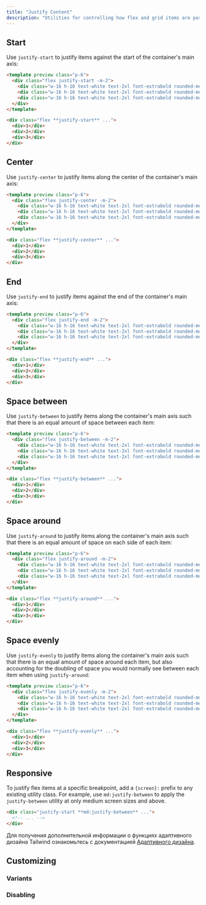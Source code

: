 ```yaml
---
title: "Justify Content"
description: "Utilities for controlling how flex and grid items are positioned along a container's main axis."
---
```




## Start

Use `justify-start` to justify items against the start of the container's main axis:

```html fuchsia
<template preview class="p-6">
  <div class="flex justify-start -m-2">
    <div class="w-16 h-16 text-white text-2xl font-extrabold rounded-md flex items-center justify-center bg-fuchsia-500 m-2">1</div>
    <div class="w-16 h-16 text-white text-2xl font-extrabold rounded-md flex items-center justify-center bg-fuchsia-500 m-2">2</div>
    <div class="w-16 h-16 text-white text-2xl font-extrabold rounded-md flex items-center justify-center bg-fuchsia-500 m-2">3</div>
  </div>
</template>

<div class="flex **justify-start** ...">
  <div>1</div>
  <div>2</div>
  <div>3</div>
</div>
```

## Center

Use `justify-center` to justify items along the center of the container's main axis:

```html indigo
<template preview class="p-6">
  <div class="flex justify-center -m-2">
    <div class="w-16 h-16 text-white text-2xl font-extrabold rounded-md flex items-center justify-center bg-indigo-500 m-2">1</div>
    <div class="w-16 h-16 text-white text-2xl font-extrabold rounded-md flex items-center justify-center bg-indigo-500 m-2">2</div>
    <div class="w-16 h-16 text-white text-2xl font-extrabold rounded-md flex items-center justify-center bg-indigo-500 m-2">3</div>
  </div>
</template>

<div class="flex **justify-center** ...">
  <div>1</div>
  <div>2</div>
  <div>3</div>
</div>
```

## End

Use `justify-end` to justify items against the end of the container's main axis:

```html lightBlue
<template preview class="p-6">
  <div class="flex justify-end -m-2">
    <div class="w-16 h-16 text-white text-2xl font-extrabold rounded-md flex items-center justify-center bg-light-blue-500 m-2">1</div>
    <div class="w-16 h-16 text-white text-2xl font-extrabold rounded-md flex items-center justify-center bg-light-blue-500 m-2">2</div>
    <div class="w-16 h-16 text-white text-2xl font-extrabold rounded-md flex items-center justify-center bg-light-blue-500 m-2">3</div>
  </div>
</template>

<div class="flex **justify-end** ...">
  <div>1</div>
  <div>2</div>
  <div>3</div>
</div>
```

## Space between

Use `justify-between` to justify items along the container's main axis such that there is an equal amount of space between each item:

```html emerald
<template preview class="p-6">
  <div class="flex justify-between -m-2">
    <div class="w-16 h-16 text-white text-2xl font-extrabold rounded-md flex items-center justify-center bg-emerald-500 m-2">1</div>
    <div class="w-16 h-16 text-white text-2xl font-extrabold rounded-md flex items-center justify-center bg-emerald-500 m-2">2</div>
    <div class="w-16 h-16 text-white text-2xl font-extrabold rounded-md flex items-center justify-center bg-emerald-500 m-2">3</div>
  </div>
</template>

<div class="flex **justify-between** ...">
  <div>1</div>
  <div>2</div>
  <div>3</div>
</div>
```

## Space around

Use `justify-around` to justify items along the container's main axis such that there is an equal amount of space on each side of each item:

```html purple
<template preview class="p-6">
  <div class="flex justify-around -m-2">
    <div class="w-16 h-16 text-white text-2xl font-extrabold rounded-md flex items-center justify-center bg-purple-500 m-2">1</div>
    <div class="w-16 h-16 text-white text-2xl font-extrabold rounded-md flex items-center justify-center bg-purple-500 m-2">2</div>
    <div class="w-16 h-16 text-white text-2xl font-extrabold rounded-md flex items-center justify-center bg-purple-500 m-2">3</div>
  </div>
</template>

<div class="flex **justify-around** ...">
  <div>1</div>
  <div>2</div>
  <div>3</div>
</div>
```

## Space evenly

Use `justify-evenly` to justify items along the container's main axis such that there is an equal amount of space around each item, but also accounting for the doubling of space you would normally see between each item when using `justify-around`:

```html amber
<template preview class="p-6">
  <div class="flex justify-evenly -m-2">
    <div class="w-16 h-16 text-white text-2xl font-extrabold rounded-md flex items-center justify-center bg-amber-500 m-2">1</div>
    <div class="w-16 h-16 text-white text-2xl font-extrabold rounded-md flex items-center justify-center bg-amber-500 m-2">2</div>
    <div class="w-16 h-16 text-white text-2xl font-extrabold rounded-md flex items-center justify-center bg-amber-500 m-2">3</div>
  </div>
</template>

<div class="flex **justify-evenly** ...">
  <div>1</div>
  <div>2</div>
  <div>3</div>
</div>
```

## Responsive

To justify flex items at a specific breakpoint, add a `{screen}:` prefix to any existing utility class. For example, use `md:justify-between` to apply the `justify-between` utility at only medium screen sizes and above.

```html
<div class="justify-start **md:justify-between** ...">
  <!-- ... -->
</div>
```

Для получения дополнительной информации о функциях адаптивного дизайна Tailwind ознакомьтесь с документацией [Адаптивного дизайна](/docs/responsive-design).

## Customizing

### Variants

<Variants plugin="justifyContent" name="justify-content" />

### Disabling

<Disabling plugin="justifyContent" name="justify-content" />
